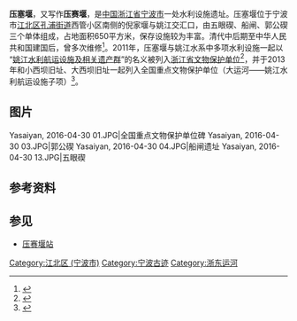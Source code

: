 {{文物保护单位
| 级别 = 全国
| 名称 = [[大运河|大运河]]–[[姚江水利航运设施及相关遗产群|姚江水利航运设施]]
| 子项 = 压赛堰遗址
| 图片 = Yasaiyan, 2016-04-30 02.JPG
| 编号 = 7-1973
| 分类 = 其他
| 时代 = [[清|清]]-[[中华人民共和国|中华人民共和国]]
| 所在 = [[浙江省|浙江省]][[宁波市|宁波市]][[江北区_(宁波市)|江北区]]
| 登录 = 2013年5月
}}
'''压塞堰'''，又写作'''压赛堰'''，是[[中国|中国]][[浙江省|浙江省]][[宁波市|宁波市]]一处水利设施遗址。压塞堰位于宁波市[[江北区_(宁波市)|江北区]][[孔浦街道|孔浦街道]]西管小区南侧的倪家堰与姚江交汇口，由五眼碶、船闸、郭公碶三个单体组成，占地面积650平方米，保存设施较为丰富。清代中后期至中华人民共和国建国后，曾多次维修<ref>{{cite web|url=http://zj.zjol.com.cn/news/217920.html|title=破败不堪 大运河压赛堰遗址亟待保护|publisher=宁波日报|date=2015-12-01|accessdate=2016-04-24|archive-date=2019-06-10|archive-url=https://web.archive.org/web/20190610130550/https://zj.zjol.com.cn/news/217920.html|dead-url=no}}</ref>。2011年，压塞堰与姚江水系中多项水利设施一起以
“[[姚江水利航运设施及相关遗产群|姚江水利航运设施及相关遗产群]]”的名义被列入[[浙江省文物保护单位|浙江省文物保护单位]]<ref>{{cite web|url=http://www.zjww.gov.cn/exhibit/2011-06-22/8727096.shtml|title=浙江第六批省级文保单位展示 - 姚江水利航运设施及相关遗产群|publisher=浙江省文物局|date=2011-06-22|accessdate=2013-03-10|archive-url=https://web.archive.org/web/20160812062221/http://www.zjww.gov.cn/exhibit/2011-06-22/8727096.shtml|archive-date=2016-08-12|dead-url=yes}}</ref>，并于2013年和小西坝旧址、大西坝旧址一起列入全国重点文物保护单位（大运河——姚江水利航运设施子项）<ref>{{cite web|url=http://www.nbwb.net/pd_wwbh/info.aspx?Id=24750&type=2|title=大运河（宁波段）|publisher=宁波文化遗产保护网|date=2013-05-06|accessdate=2016-01-04|archive-date=2019-05-02|archive-url=https://web.archive.org/web/20190502090753/http://www.nbwb.net/pd_wwbh/info.aspx?Id=24750&type=2|dead-url=no}}</ref>。

== 图片 ==
<gallery>
Yasaiyan, 2016-04-30 01.JPG|全国重点文物保护单位碑
Yasaiyan, 2016-04-30 03.JPG|郭公碶
Yasaiyan, 2016-04-30 04.JPG|船闸遗址
Yasaiyan, 2016-04-30 13.JPG|五眼碶
</gallery>

== 参考资料 ==
{{reflist}}

== 参见 ==
* [[压赛堰站|压赛堰站]]

{{ningbo-stub}}
[[Category:江北区_(宁波市)|Category:江北区 (宁波市)]]
[[Category:宁波古迹|Category:宁波古迹]]
[[Category:浙东运河|Category:浙东运河]]